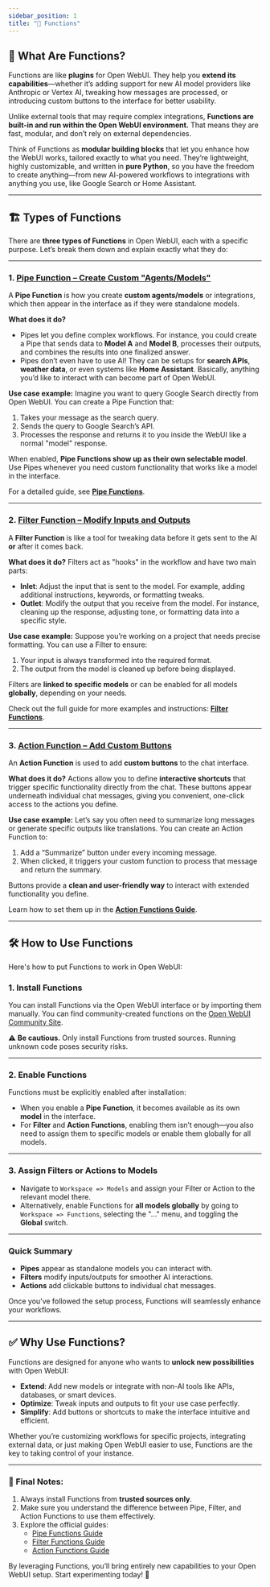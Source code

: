 ```yaml
---
sidebar_position: 1
title: "🧰 Functions"
---
```


## 🚀 What Are Functions?

Functions are like **plugins** for Open WebUI. They help you **extend its capabilities**—whether it’s adding support for new AI model providers like Anthropic or Vertex AI, tweaking how messages are processed, or introducing custom buttons to the interface for better usability.

Unlike external tools that may require complex integrations, **Functions are built-in and run within the Open WebUI environment.** That means they are fast, modular, and don’t rely on external dependencies.

Think of Functions as **modular building blocks** that let you enhance how the WebUI works, tailored exactly to what you need. They’re lightweight, highly customizable, and written in **pure Python**, so you have the freedom to create anything—from new AI-powered workflows to integrations with anything you use, like Google Search or Home Assistant.

---

## 🏗️ Types of Functions

There are **three types of Functions** in Open WebUI, each with a specific purpose. Let’s break them down and explain exactly what they do:

---

### 1. [**Pipe Function** – Create Custom "Agents/Models"](./pipe.mdx)

A **Pipe Function** is how you create **custom agents/models** or integrations, which then appear in the interface as if they were standalone models.

**What does it do?**
- Pipes let you define complex workflows. For instance, you could create a Pipe that sends data to **Model A** and **Model B**, processes their outputs, and combines the results into one finalized answer.
- Pipes don’t even have to use AI! They can be setups for **search APIs**, **weather data**, or even systems like **Home Assistant**. Basically, anything you’d like to interact with can become part of Open WebUI.

**Use case example:**
Imagine you want to query Google Search directly from Open WebUI. You can create a Pipe Function that:
1. Takes your message as the search query.
2. Sends the query to Google Search’s API.
3. Processes the response and returns it to you inside the WebUI like a normal "model" response.

When enabled, **Pipe Functions show up as their own selectable model**. Use Pipes whenever you need custom functionality that works like a model in the interface.

For a detailed guide, see [**Pipe Functions**](./pipe.mdx).

---

### 2. [**Filter Function** – Modify Inputs and Outputs](./filter.mdx)

A **Filter Function** is like a tool for tweaking data before it gets sent to the AI **or** after it comes back.

**What does it do?**
Filters act as "hooks" in the workflow and have two main parts:
- **Inlet**: Adjust the input that is sent to the model. For example, adding additional instructions, keywords, or formatting tweaks.
- **Outlet**: Modify the output that you receive from the model. For instance, cleaning up the response, adjusting tone, or formatting data into a specific style.

**Use case example:**
Suppose you’re working on a project that needs precise formatting. You can use a Filter to ensure:
1. Your input is always transformed into the required format.
2. The output from the model is cleaned up before being displayed.

Filters are **linked to specific models** or can be enabled for all models **globally**, depending on your needs.

Check out the full guide for more examples and instructions: [**Filter Functions**](./filter.mdx).

---

### 3. [**Action Function** – Add Custom Buttons](./action.mdx)

An **Action Function** is used to add **custom buttons** to the chat interface.

**What does it do?**
Actions allow you to define **interactive shortcuts** that trigger specific functionality directly from the chat. These buttons appear underneath individual chat messages, giving you convenient, one-click access to the actions you define.

**Use case example:**
Let’s say you often need to summarize long messages or generate specific outputs like translations. You can create an Action Function to:
1. Add a “Summarize” button under every incoming message.
2. When clicked, it triggers your custom function to process that message and return the summary.

Buttons provide a **clean and user-friendly way** to interact with extended functionality you define.

Learn how to set them up in the [**Action Functions Guide**](./action.mdx).

---

## 🛠️ How to Use Functions

Here's how to put Functions to work in Open WebUI:

### 1. **Install Functions**
You can install Functions via the Open WebUI interface or by importing them manually. You can find community-created functions on the [Open WebUI Community Site](https://openwebui.com/functions).

⚠️ **Be cautious.** Only install Functions from trusted sources. Running unknown code poses security risks.

---

### 2. **Enable Functions**
Functions must be explicitly enabled after installation:
- When you enable a **Pipe Function**, it becomes available as its own **model** in the interface.
- For **Filter** and **Action Functions**, enabling them isn’t enough—you also need to assign them to specific models or enable them globally for all models.

---

### 3. **Assign Filters or Actions to Models**
- Navigate to `Workspace => Models` and assign your Filter or Action to the relevant model there.
- Alternatively, enable Functions for **all models globally** by going to `Workspace => Functions`, selecting the "..." menu, and toggling the **Global** switch.

---

### Quick Summary
- **Pipes** appear as standalone models you can interact with.
- **Filters** modify inputs/outputs for smoother AI interactions.
- **Actions** add clickable buttons to individual chat messages.

Once you’ve followed the setup process, Functions will seamlessly enhance your workflows.

---

## ✅ Why Use Functions?

Functions are designed for anyone who wants to **unlock new possibilities** with Open WebUI:

- **Extend**: Add new models or integrate with non-AI tools like APIs, databases, or smart devices.
- **Optimize**: Tweak inputs and outputs to fit your use case perfectly.
- **Simplify**: Add buttons or shortcuts to make the interface intuitive and efficient.

Whether you’re customizing workflows for specific projects, integrating external data, or just making Open WebUI easier to use, Functions are the key to taking control of your instance.

---

### 📝 Final Notes:
1. Always install Functions from **trusted sources only**.
2. Make sure you understand the difference between Pipe, Filter, and Action Functions to use them effectively.
3. Explore the official guides:
   - [Pipe Functions Guide](./pipe.mdx)
   - [Filter Functions Guide](./filter.mdx)
   - [Action Functions Guide](./action.mdx)

By leveraging Functions, you’ll bring entirely new capabilities to your Open WebUI setup. Start experimenting today! 🚀
